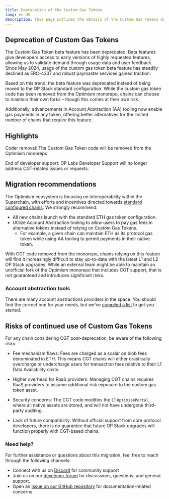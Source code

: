 ```yaml
---
title: Deprecation of the Custom Gas Tokens
lang: en-US
description: This page outlines the details of the Custom Gas Tokens deprecation and points towards alternatives
---
```


## Deprecation of Custom Gas Tokens

The Custom Gas Token beta feature has been deprecated. Beta features give developers access to early versions of highly requested features, allowing us to validate demand through usage data and user feedback. Since May 2024, usage of the custom gas token beta feature has steadily declined as ERC-4337 and robust paymaster services gained traction. 

Based on this trend, the beta feature was deprecated instead of being moved to the OP Stack standard configuration. While the custom gas token code has been removed from the Optimism monorepo, chains can choose to maintain their own forks – though this comes at their own risk. 

Additionally, advancements in Account Abstraction (AA) tooling now enable gas payments in any token, offering better alternatives for the limited number of chains that require this feature.


## Highlights

Coder removal: The Custom Gas Token code will be removed from the Optimism monorepo. 

End of developer support: OP Labs Developer Support will no longer address CGT-related issues or requests.

## Migration recommendations

The Optimism ecosystem is focusing on interoperability within the Superchain, with efforts and incentives directed towards [standard configured chains](superchain/standard-configuration). We strongly recommend:

* All new chains launch with the standard ETH gas token configuration.
* Utilize Account Abstraction tooling to allow users to pay gas fees in alternative tokens instead of relying on Custom Gas Tokens.
  * For example, a given chain can maintain ETH as its protocol gas token while using AA tooling to permit payments in their native token.

With CGT code removed from the monorepo, chains relying on this feature will find it increasingly difficult to stay up-to-date with the latest L1 and L2 OP Stack upgrades. While an external team might be able to maintain an unofficial fork of the Optimism monorepo that includes CGT support,  that is not guaranteed and introduces significant risks.

### Account abstraction tools

There are many account abstractions providers in the space. You should find the correct one for your needs, but we've [compiled a list](/app-developers/tools/build/account-abstraction#inclusion-criteria) to get you started.  

## Risks of continued use of Custom Gas Tokens

For any chain considering CGT post-deprecation, be aware of the following risks:

* Fee mechanism flaws: Fees are charged as a scalar on blob fees denominated in ETH. This means CGT chains will either drastically overcharge or undercharge users for transaction fees relative to their L1 Data Availability costs.

* Higher overhead for RaaS providers: Managing CGT chains requires RaaS providers to assume additional risk exposure to the custom gas token asset.

* Security concerns: The CGT code modifies the L1 `OptimismPortal`, where all native assets are stored, and will not have undergone third-party auditing.

* Lack of future compatibility: Without official support from core protocol developers, there is no guarantee that future OP Stack upgrades will function properly with CGT-based chains.

### Need help?

For further assistance or questions about this migration, feel free to reach through the following channels:

*   Connect with us on [Discord](https://discord.gg/optimism) for community support
*   Join us on our [developer forum](https://github.com/ethereum-optimism/developers/discussions) for discussions, questions, and general support.
*   Open an [issue on our GitHub repository](https://github.com/ethereum-optimism/docs/issues) for documentation-related concerns
